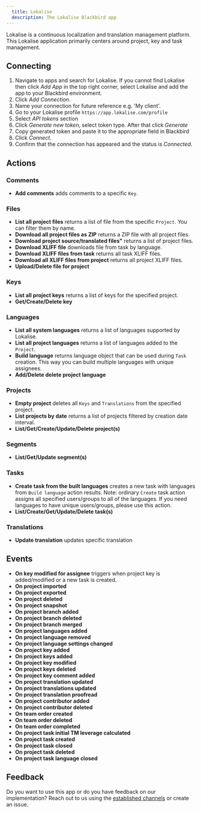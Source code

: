 ```yaml
---
  title: Lokalise
  description: The Lokalise Blackbird app
---
```


<LinkCard title="View on Github" target="_blank" href="https://github.com/bb-io/Lokalise" icon="github" />
 

Lokalise is a continuous localization and translation management platform. This Lokalise application primarily centers around project, key and task management.

## Connecting

1. Navigate to apps and search for Lokalise. If you cannot find Lokalise then click _Add App_ in the top right corner, select Lokalise and add the app to your Blackbird environment.
2. Click _Add Connection_.
3. Name your connection for future reference e.g. 'My client'.
4. Go to your Lokalise profile `https://app.lokalise.com/profile`
5. Select _API tokens_ section
6. Click _Generate new token_, select token type. After that click _Generate_
7. Copy generated token and paste it to the appropriate field in Blackbird
8. Click _Connect_.
9. Confirm that the connection has appeared and the status is _Connected_.

## Actions

### Comments

- **Add comments** adds comments to a specific `Key`.

### Files

- **List all project files** returns a list of file from the specific `Project`. You can filter them by name.
- **Download all project files as ZIP** returns a ZIP file with all project files.
- **Download project source/translated files"** returns a list of project files.
- **Download XLIFF file** downloads file from task by language.
- **Download XLIFF files from task** returns all task XLIFF files.
- **Download all XLIFF files from project** returns all project XLIFF files.
- **Upload/Delete file for project**

### Keys

- **List all project keys** returns a list of keys for the specified project.
- **Get/Create/Delete key**

### Languages

- **List all system languages** returns a list of languages supported by Lokalise.
- **List all project languages** returns a list of languages added to the `Project`.
- **Build language** returns language object that can be used during `Task` creation. This way you can build multiple languages with unique assignees.
- **Add/Delete delete project language**

### Projects

- **Empty project** deletes all `Keys` and `Translations` from the specified project.
- **List projects by date** returns a list of projects filtered by creation date interval.
- **List/Get/Create/Update/Delete project(s)**

### Segments

- **List/Get/Update segment(s)**

### Tasks

- **Create task from the built languages** creates a new task with languages from `Build language` action results. Note: ordinary `Create` task action assigns all specified users/groups to all of the languages. If you need languages to have unique users/groups, please use this action.
- **List/Create/Get/Update/Delete task(s)**

### Translations

- **Update translation** updates specific translation

## Events

-   **On key modified for assignee** triggers when project key is added/modified or a new task is created.
-   **On project imported**
-   **On project exported**
-   **On project deleted**
-   **On project snapshot**
-   **On project branch added**
-   **On project branch deleted**
-   **On project branch merged**
-   **On project languages added**
-   **On project language removed**
-   **On project language settings changed**
-   **On project key added**
-   **On project keys added**
-   **On project key modified**
-   **On project keys deleted**
-   **On project key comment added**
-   **On project translation updated**
-   **On project translations updated**
-   **On project translation proofread**
-   **On project contributor added**
-   **On project contributor deleted**
-   **On team order created**
-   **On team order deleted**
-   **On team order completed**
-   **On project task initial TM leverage calculated**
-   **On project task created**
-   **On project task closed**
-   **On project task deleted**
-   **On project task language closed**

## Feedback

Do you want to use this app or do you have feedback on our implementation? Reach out to us using the [established channels](https://www.blackbird.io/) or create an issue.

